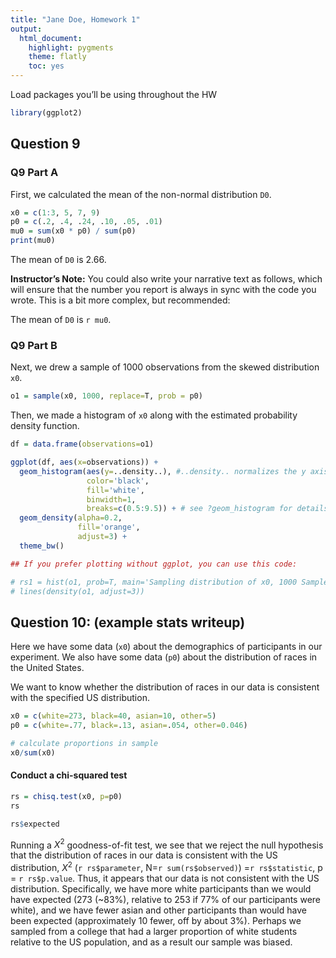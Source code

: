 ```yaml
---
title: "Jane Doe, Homework 1"
output:
  html_document:
    highlight: pygments
    theme: flatly
    toc: yes
---
```


Load packages you'll be using throughout the HW

```r
library(ggplot2)
```


Question 9
-----------------------------------------

### Q9 Part A

First, we calculated the mean of the non-normal distribution `D0`. 
  
```r
x0 = c(1:3, 5, 7, 9)
p0 = c(.2, .4, .24, .10, .05, .01)
mu0 = sum(x0 * p0) / sum(p0)
print(mu0)
```

The mean of `D0` is 2.66.

**Instructor's Note:** You could also write your narrative text as follows, which will ensure that the number you report is always in sync with the code you wrote. This is a bit more complex, but recommended:

The mean of `D0` is `r mu0`.

### Q9 Part B 

Next, we drew a sample of 1000 observations from the skewed distribution `x0`.
  
```r
o1 = sample(x0, 1000, replace=T, prob = p0)
```

Then, we made a histogram of `x0` along with the estimated probability density function.

```r
df = data.frame(observations=o1)

ggplot(df, aes(x=observations)) +
  geom_histogram(aes(y=..density..), #..density.. normalizes the y axis to the density (i.e. counts / total)
                 color='black',
                 fill='white',
                 binwidth=1,
                 breaks=c(0.5:9.5)) + # see ?geom_histogram for details
  geom_density(alpha=0.2,
               fill='orange',
               adjust=3) +
  theme_bw()

## If you prefer plotting without ggplot, you can use this code:

# rs1 = hist(o1, prob=T, main='Sampling distribution of x0, 1000 Samples')
# lines(density(o1, adjust=3))
```


Question 10: (example stats writeup)
-----------------------------------------

Here we have some data (`x0`) about the demographics of participants in our experiment. We also have some data (`p0`) about the distribution of races in the United States. 

We want to know whether the distribution of races in our data is consistent with the specified US distribution.
  
```r
x0 = c(white=273, black=40, asian=10, other=5)
p0 = c(white=.77, black=.13, asian=.054, other=0.046)

# calculate proportions in sample
x0/sum(x0)
```

#### Conduct a chi-squared test
```r
rs = chisq.test(x0, p=p0)
rs

rs$expected
```

Running a $X^2$ goodness-of-fit test, we see that we reject the null hypothesis that the distribution of races in our data is consistent with the US distribution, $X^2$ (`r rs$parameter`, N=`r sum(rs$observed)`) =`r rs$statistic`, p = `r rs$p.value`. Thus, it appears that our data is not consistent with the US distribution. Specifically, we have more white participants than we would have expected (273 (~83%), relative to 253 if 77% of our participants were white), and we have fewer asian and other participants than would have been expected (approximately 10 fewer, off by about 3%). Perhaps we sampled from a college that had a larger proportion of white students relative to the US population, and as a result our sample was biased.
